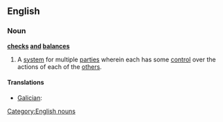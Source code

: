 ==English==
{{wikipedia}}

===Noun===
'''[[checks]] [[and]] [[balances]]''' {{plurale tantum}}

# A [[system]] for multiple [[party|parties]] wherein each has some [[control]] over the actions of each of the [[other]]s.

====Translations====
{{trans-top}}
* [[Galician]]: {{t-|gl|pesos e contrapesos|m|p|xs=Galician}}
{{trans-mid}}
{{trans-bottom}}

[[Category:English nouns]]
